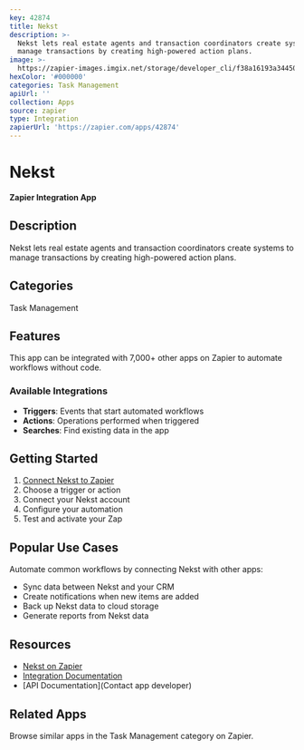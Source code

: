 ```yaml
---
key: 42874
title: Nekst
description: >-
  Nekst lets real estate agents and transaction coordinators create systems to
  manage transactions by creating high-powered action plans.
image: >-
  https://zapier-images.imgix.net/storage/developer_cli/f38a16193a344509f1f4605516800dc7.png?auto=format%2Ccompress&ixlib=python-3.0.0&q=50
hexColor: '#000000'
categories: Task Management
apiUrl: ''
collection: Apps
source: zapier
type: Integration
zapierUrl: 'https://zapier.com/apps/42874'
---
```

# Nekst

**Zapier Integration App**

## Description

Nekst lets real estate agents and transaction coordinators create systems to manage transactions by creating high-powered action plans.

## Categories

Task Management

## Features

This app can be integrated with 7,000+ other apps on Zapier to automate workflows without code.

### Available Integrations

- **Triggers**: Events that start automated workflows
- **Actions**: Operations performed when triggered
- **Searches**: Find existing data in the app

## Getting Started

1. [Connect Nekst to Zapier](https://zapier.com/apps/42874)
2. Choose a trigger or action
3. Connect your Nekst account
4. Configure your automation
5. Test and activate your Zap

## Popular Use Cases

Automate common workflows by connecting Nekst with other apps:

- Sync data between Nekst and your CRM
- Create notifications when new items are added
- Back up Nekst data to cloud storage
- Generate reports from Nekst data

## Resources

- [Nekst on Zapier](https://zapier.com/apps/42874)
- [Integration Documentation](https://zapier.com/apps/42874/integrations)
- [API Documentation](Contact app developer)

## Related Apps

Browse similar apps in the Task Management category on Zapier.
